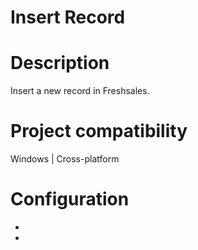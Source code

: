﻿# Insert Record

# Description

Insert a new record in Freshsales.

# Project compatibility

Windows | Cross-platform

# Configuration

* 
*
